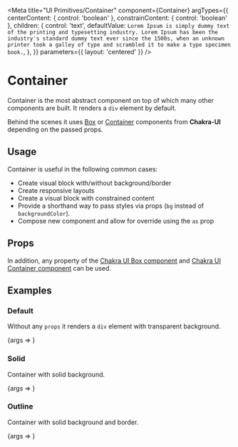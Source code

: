 

<Meta
  title="UI Primitives/Container"
  component={Container}
  argTypes={{
    centerContent: { control: 'boolean' },
    constrainContent: { control: 'boolean' },
    children: {
      control: 'text',
      defaultValue: `Lorem Ipsum is simply dummy text of the printing and typesetting industry. Lorem Ipsum has been the industry's standard dummy text ever since the 1500s, when an unknown printer took a galley of type and scrambled it to make a type specimen book.`,
    },
  }}
  parameters={{ layout: 'centered' }}
/>

# Container

Container is the most abstract component on top of which many other components are built.
It renders a `div` element by default.

Behind the scenes it uses [Box](https://chakra-ui.com/docs/layout/box) or [Container](https://chakra-ui.com/docs/layout/container) components from **Chakra-UI** depending on the passed props.

## Usage

Container is useful in the following common cases:

- Create visual block with/without background/border
- Create responsive layouts
- Create a visual block with constrained content
- Provide a shorthand way to pass styles via props (`bg` instead of `backgroundColor`).
- Compose new component and allow for override using the `as` prop

## Props

<ArgsTable of={Container} />

In addition, any property of the [Chakra UI Box component](https://chakra-ui.com/docs/layout/box) and [Chakra UI Container component](https://chakra-ui.com/docs/layout/container) can be used.

## Examples

### Default

Without any `props` it renders a `div` element with transparent background.

<Canvas>
  <Story name="default">{args => <Container {...args}></Container>}</Story>
</Canvas>

### Solid

Container with solid background.

<Canvas>
  <Story
    name="solid"
    argTypes={{ backgroundColor: { control: 'text' } }}
    args={{ variant: 'solid' }}
  >
    {args => <Container {...args}></Container>}
  </Story>
</Canvas>

### Outline

Container with solid background and border.

<Canvas>
  <Story name="outline" args={{ variant: 'outline' }}>
    {args => <Container {...args}></Container>}
  </Story>
</Canvas>
